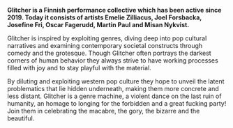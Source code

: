 **Glitcher is a Finnish performance collective which has been active since 2019. Today it consists of artists Emelie Zilliacus, Joel Forsbacka, Josefine Fri, Oscar Fagerudd, Martin Paul and Misan Nykvist.**

Glitcher is inspired by exploiting genres, diving deep into pop cultural narratives and examining contemporary societal constructs through comedy and the grotesque. Though Glitcher often portrays the darkest corners of human behavior they always strive to have working processes filled with joy and to stay playful with the material. 

By diluting and exploiting western pop culture they hope to unveil the latent problematics that lie hidden underneath, making them more concrete and less distant. Glitcher is a genre machine, a violent dance on the last ruin of humanity, an homage to longing for the forbidden and a great fucking party! Join them in celebrating the macabre, the gory, the bizarre and the beautiful.